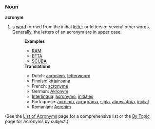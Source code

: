 ===Noun===
'''acronym'''
# a [[word]] formed from the initial [[letter]] or letters of several other words.  Generally, the letters of an acronym are in upper case.
#:'''Examples'''
#:*[[RAM]]
#:*[[EFTA]]
#:*[[SCUBA]]
#:'''Translations'''
#:*Dutch: [[acroniem]], [[letterwoord]]
#:*Finnish: [[kirjainsana]]
#:*French: [[acronyme]]
#:*German: [[Akronym]]
#:*[[Interlingua]]: [[acronymo]], [[initial|initiales]]
#:*Portuguese: [[acrnimo]], [[acrograma]], [[sigla]], [[abreviatura]], [[iniciais|inciial]]
#:*Romanian: [[Acronim]]

(See the [[Wiktionary:List of acronyms and abbreviations|List of Acronyms]] page for a comprehensive list or the [[By Topic]] page for Acronyms by subject.)